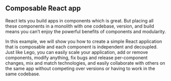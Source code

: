 ## Composable React app

React lets you build apps in components which is great. But placing all these components in a monolith with one codebase, version, and build means you can’t enjoy the powerful benefits of components and modularity.

In this example, we will show you how to create a simple React application that is composable and each component is independent and decoupled. Just like Lego, you can easily scale your application, add or remove components, modify anything, fix bugs and release per-component changes, mix and match technologies, and easily collaborate with others on the same app without competing over versions or having to work in the same codebase.
